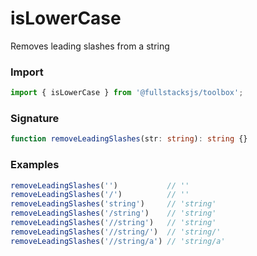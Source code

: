 # isLowerCase

Removes leading slashes from a string

### Import

```typescript copy
import { isLowerCase } from '@fullstacksjs/toolbox';
```

### Signature

```typescript copy
function removeLeadingSlashes(str: string): string {}
```

### Examples

```typescript copy
removeLeadingSlashes('')           // ''
removeLeadingSlashes('/')          // ''
removeLeadingSlashes('string')     // 'string'
removeLeadingSlashes('/string')    // 'string'
removeLeadingSlashes('//string')   // 'string'
removeLeadingSlashes('//string/')  // 'string/'
removeLeadingSlashes('//string/a') // 'string/a'
```
